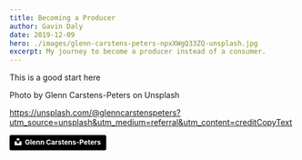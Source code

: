 ```yaml
---
title: Becoming a Producer
author: Gavin Daly
date: 2019-12-09
hero: ./images/glenn-carstens-peters-npxXWgQ33ZQ-unsplash.jpg
excerpt: My journey to become a producer instead of a consumer.
---
```


This is a good start here





Photo by Glenn Carstens-Peters on Unsplash

https://unsplash.com/@glenncarstenspeters?utm_source=unsplash&utm_medium=referral&utm_content=creditCopyText

<a style="background-color:black;color:white;text-decoration:none;padding:4px 6px;font-size:12px;font-weight:bold;line-height:1.2;display:inline-block;border-radius:3px" href="https://unsplash.com/@glenncarstenspeters?utm_medium=referral&amp;utm_campaign=photographer-credit&amp;utm_content=creditBadge" target="_blank" rel="noopener noreferrer" title="Download free do whatever you want high-resolution photos from Glenn Carstens-Peters"><span style="display:inline-block;padding:2px 3px"><svg xmlns="http://www.w3.org/2000/svg" style="height:12px;width:auto;position:relative;vertical-align:middle;top:-2px;fill:white" viewBox="0 0 32 32"><title>unsplash-logo</title><path d="M10 9V0h12v9H10zm12 5h10v18H0V14h10v9h12v-9z"></path></svg></span><span style="display:inline-block;padding:2px 3px">Glenn Carstens-Peters</span></a>